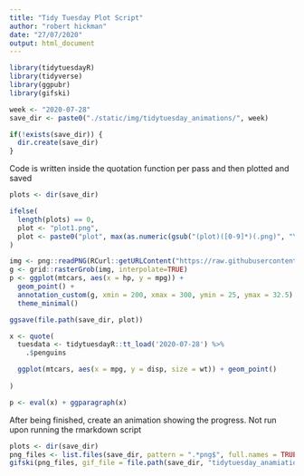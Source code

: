 ```yaml
---
title: "Tidy Tuesday Plot Script"
author: "robert hickman"
date: "27/07/2020"
output: html_document
---
```


```r
library(tidytuesdayR)
library(tidyverse)
library(ggpubr)
library(gifski)
```

```r
week <- "2020-07-28"
save_dir <- paste0("./static/img/tidytuesday_animations/", week)

if(!exists(save_dir)) {
  dir.create(save_dir)
}
```

Code is written inside the quotation function per pass and then plotted and saved

```r
plots <- dir(save_dir)

ifelse(
  length(plots) == 0, 
  plot <- "plot1.png", 
  plot <- paste0("plot", max(as.numeric(gsub("(plot)([0-9]*)(.png)", "\\2", plots)) + 1), ".png")
)

img <- png::readPNG(RCurl::getURLContent("https://raw.githubusercontent.com/allisonhorst/palmerpenguins/master/man/figures/lter_penguins.png"))
g <- grid::rasterGrob(img, interpolate=TRUE)
p <- ggplot(mtcars, aes(x = hp, y = mpg)) +
  geom_point() +
  annotation_custom(g, xmin = 200, xmax = 300, ymin = 25, ymax = 32.5) +
  theme_minimal()

ggsave(file.path(save_dir, plot))
```

```r
x <- quote(
  tuesdata <- tidytuesdayR::tt_load('2020-07-28') %>%
    .$penguins

  ggplot(mtcars, aes(x = mpg, y = disp, size = wt)) + geom_point()
  
)

p <- eval(x) + ggparagraph(x)

```



After being finished, create an animation showing the progress. Not run upon running the rmarkdown script

```r
plots <- dir(save_dir)
png_files <- list.files(save_dir, pattern = ".*png$", full.names = TRUE)
gifski(png_files, gif_file = file.path(save_dir, "tidytuesday_anamiation.gif"), width = 800, height = 600, delay = 0.25)


```

